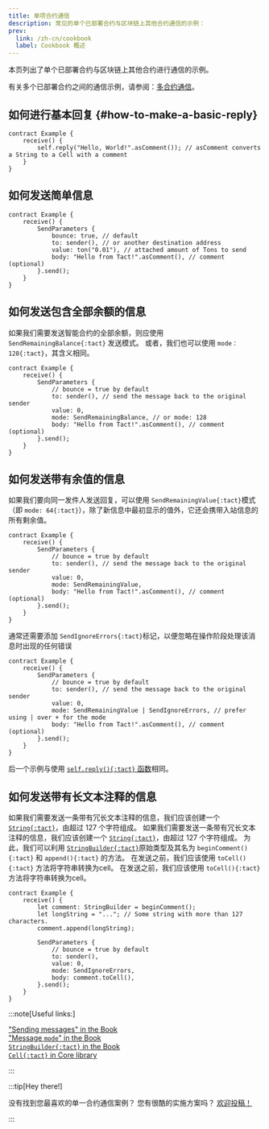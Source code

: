 ```yaml
---
title: 单项合约通信
description: 常见的单个已部署合约与区块链上其他合约通信的示例：
prev:
  link: /zh-cn/cookbook
  label: Cookbook 概述
---
```


本页列出了单个已部署合约与区块链上其他合约进行通信的示例。

有关多个已部署合约之间的通信示例，请参阅：[多合约通信](/zh-cn/cookbook/multi-communication)。

## 如何进行基本回复 {#how-to-make-a-basic-reply}

```tact
contract Example {
    receive() {
        self.reply("Hello, World!".asComment()); // asComment converts a String to a Cell with a comment
    }
}
```

## 如何发送简单信息

```tact
contract Example {
    receive() {
        SendParameters {
            bounce: true, // default
            to: sender(), // or another destination address
            value: ton("0.01"), // attached amount of Tons to send
            body: "Hello from Tact!".asComment(), // comment (optional)
        }.send();
    }
}
```

## 如何发送包含全部余额的信息

如果我们需要发送智能合约的全部余额，则应使用 `SendRemainingBalance{:tact}` 发送模式。  或者，我们也可以使用 `mode：128{:tact}`，其含义相同。

```tact
contract Example {
    receive() {
        SendParameters {
            // bounce = true by default
            to: sender(), // send the message back to the original sender
            value: 0,
            mode: SendRemainingBalance, // or mode: 128
            body: "Hello from Tact!".asComment(), // comment (optional)
        }.send();
    }
}
```

## 如何发送带有余值的信息

如果我们要向同一发件人发送回复，可以使用 `SendRemainingValue{:tact}`模式（即 `mode: 64{:tact}`），除了新信息中最初显示的值外，它还会携带入站信息的所有剩余值。

```tact
contract Example {
    receive() {
        SendParameters {
            // bounce = true by default
            to: sender(), // send the message back to the original sender
            value: 0,
            mode: SendRemainingValue,
            body: "Hello from Tact!".asComment(), // comment (optional)
        }.send();
    }
}
```

通常还需要添加 `SendIgnoreErrors{:tact}`标记，以便忽略在操作阶段处理该消息时出现的任何错误

```tact
contract Example {
    receive() {
        SendParameters {
            // bounce = true by default
            to: sender(), // send the message back to the original sender
            value: 0,
            mode: SendRemainingValue | SendIgnoreErrors, // prefer using | over + for the mode
            body: "Hello from Tact!".asComment(), // comment (optional)
        }.send();
    }
}
```

后一个示例与使用 [`self.reply(){:tact}` 函数](#how-to-make-a-basic-reply)相同。

## 如何发送带有长文本注释的信息

如果我们需要发送一条带有冗长文本注释的信息，我们应该创建一个 [`String{:tact}`](/zh-cn/book/types#primitive-types)，由超过 $127$ 个字符组成。 如果我们需要发送一条带有冗长文本注释的信息，我们应该创建一个 [`String{:tact}`](/zh-cn/book/types#primitive-types)，由超过 $127$ 个字符组成。 为此，我们可以利用 [`StringBuilder{:tact}`](/zh-cn/book/types#primitive-types)原始类型及其名为 `beginComment(){:tact}` 和 `append(){:tact}` 的方法。 在发送之前，我们应该使用 `toCell(){:tact}` 方法将字符串转换为cell。 在发送之前，我们应该使用 `toCell(){:tact}` 方法将字符串转换为cell。

```tact
contract Example {
    receive() {
        let comment: StringBuilder = beginComment();
        let longString = "..."; // Some string with more than 127 characters.
        comment.append(longString);

        SendParameters {
            // bounce = true by default
            to: sender(),
            value: 0,
            mode: SendIgnoreErrors,
            body: comment.toCell(),
        }.send();
    }
}
```

:::note[Useful links:]

  ["Sending messages" in the Book](/zh-cn/book/send#send-message)\
  ["Message `mode`" in the Book](/zh-cn/book/message-mode)\
  [`StringBuilder{:tact}` in the Book](/zh-cn/book/types#primitive-types)\
  [`Cell{:tact}` in Core library](/zh-cn/ref/core-cells)

:::

:::tip[Hey there!]

  没有找到您最喜欢的单一合约通信案例？  您有很酷的实施方案吗？ [欢迎投稿！](https://github.com/tact-lang/tact/issues)

:::
